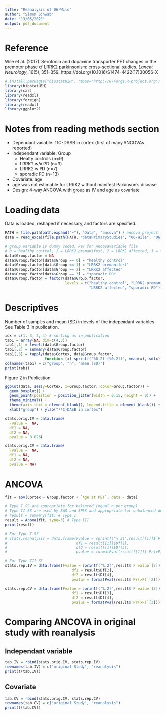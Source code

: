 ```yaml
---
title: "Reanalysis of 06-Wile"
author: "Simon Schwab"
date: "13/05/2020"
output: pdf_document
---
```


# Reference
Wile et al. (2017). Serotonin and dopamine transporter PET changes in the premotor phase of LRRK2 parkinsonism: cross-sectional studies. *Lancet Neurology*, 16(5), 351–359. https://doi.org/10.1016/S1474-4422(17)30056-X

```r
# install.packages("biostatUZH", repos="http://R-Forge.R-project.org")
library(biostatUZH)
library(car)
library(readxl)
library(foreign)
library(readxl)
library(ggplot2)
```

# Notes from reading methods section
* Dependant variable: 11C-DASB in cortex (first of many ANCOVAs reported)
* Independant variable: Group
  * Healty controls (n=9)
  * LRRK2 w/o PD    (n=9)
  * LRRK2 w PD      (n=7)
  * sporadic PD     (n=13)
* Covariate: age
* age was not estimable for LRRK2 without manifest Parkinson's disease
* Design: 4-way ANCOVA with group as IV and age as covariate

# Loading data
Data is loaded, reshaped if necessary, and factors are specified.
```r
PATH = file.path(path.expand("~"), "Data", "ancova") # ancova project folder
data = read_excel(file.path(PATH, "dataPrimaryStudies", "06-Wile", "06-Wile.xlsx"))

# group variable is dummy coded, key for AncovaVariable file
# 0 = healthy control, 1 = LRRK2 premanifest, 2 = LRRK2 affected, 3 = sporadic PD
data$Group.factor = NA
data$Group.factor[data$Group == 0] = "healthy control"
data$Group.factor[data$Group == 1] = "LRRK2 premanifest"
data$Group.factor[data$Group == 2] = "LRRK2 affected"
data$Group.factor[data$Group == 3] = "sporadic PD"
data$Group.factor = factor(data$Group.factor,
                           levels = c("healthy control", "LRRK2 premanifest",
                                      "LRRK2 affected", "sporadic PD"))
```

# Descriptives
Number of samples and mean (SD) in levels of the independant variables. See Table 3 in publication.
```r
idx = c(1, 3, 2, 4) # sorting as in publication
tab1 = array(NA, dim=c(4,3))
tab1[,1] = levels(data$Group.factor)
tab1[,2] = summary(data$Group.factor)
tab1[,3] = tapply(data$Cortex, data$Group.factor, 
                  function (x) sprintf("%0.2f (%0.2f)", mean(x), sd(x)))
colnames(tab1) = c("group", "n", "mean (SD)")
print(tab1)
```
Figure 2 in Publication
```r
ggplot(data, aes(y=Cortex, x=Group.factor, color=Group.factor)) +
  geom_boxplot() +
  geom_point(position = position_jitter(width = 0.15, height = 0)) +
  theme_minimal() +
  theme(axis.text = element_blank(), legend.title = element_blank()) +
  xlab("group") + ylab("¹¹C-DASB in cortex")
```

```r
stats.orig.IV = data.frame(
  Fvalue =  NA,
  df1 = NA,
  df2 = NA,
  pvalue = 0.026)

stats.orig.CV = data.frame(
  Fvalue =  NA,
  df1 = NA,
  df2 = NA,
  pvalue = NA)
```

# ANCOVA
```r
fit = aov(Cortex ~ Group.factor + `Age at PET`, data = data)

# Type I SS are appropriate for balanced (oqual n per group)
# Type II SS are used by SAS and SPSS and appropriate for unbalanced designs
# result = summary(fit) # Type I
result = Anova(fit, type=3) # Type III
print(result)
```

```r
# For Type I SS
# stats.reanalysis = data.frame(Fvalue = sprintf("%.2f",result[[1]]$`F value`[1]),
#                               df1 = result[[1]]$Df[1],
#                               df2 = result[[1]]$Df[2],
#                               pvalue = formatPval(result[[1]]$`Pr(>F)`[1]))

# For Type III SS
stats.rep.IV = data.frame(Fvalue = sprintf("%.2f",result$`F value`[2]),
                              df1 = result$Df[2],
                              df2 = result$Df[4],
                              pvalue = formatPval(result$`Pr(>F)`[2]))

stats.rep.CV = data.frame(Fvalue = sprintf("%.2f",result$`F value`[3]),
                              df1 = result$Df[3],
                              df2 = result$Df[4],
                              pvalue = formatPval(result$`Pr(>F)`[3]))
```

# Comparing ANCOVA in original study with reanalysis
## Independant variable
```r
tab.IV = rbind(stats.orig.IV, stats.rep.IV)
rownames(tab.IV) = c("original Study", "reanalysis")
print(t(tab.IV))
```

## Covariate
```r
tab.CV = rbind(stats.orig.CV, stats.rep.CV)
rownames(tab.CV) = c("original Study", "reanalysis")
print(t(tab.CV))
```


